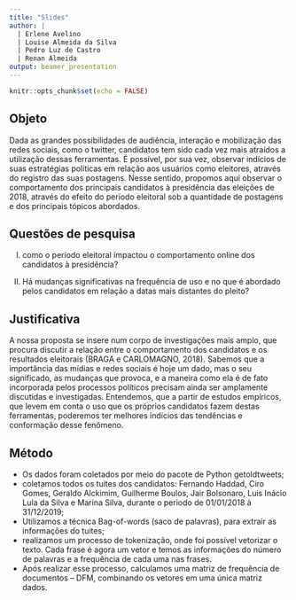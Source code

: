 ```yaml
---
title: "Slides"
author: |
  | Erlene Avelino 
  | Louise Almeida da Silva
  | Pedro Luz de Castro
  | Renan Almeida
output: beamer_presentation
---
```


```r
knitr::opts_chunk$set(echo = FALSE)
```

## Objeto

Dada as grandes possibilidades de audiência, interação e mobilização das redes sociais, como o twitter, candidatos tem sido cada vez mais atraídos a utilização dessas ferramentas. É possível, por sua vez, observar indícios de suas estratégias políticas em relação aos usuários como eleitores, através do registro das suas postagens. Nesse sentido, propomos aqui observar o comportamento dos principais candidatos à presidência das eleições de 2018, através do efeito do período eleitoral sob a quantidade de postagens e dos principais tópicos abordados. 

## Questões de pesquisa

I) como o período eleitoral impactou o comportamento online dos candidatos à presidência?

II) Há mudanças significativas na frequência de uso e no que é abordado pelos candidatos em relação a datas mais distantes do pleito?  

## Justificativa

A nossa proposta se insere num corpo de investigações mais amplo, que procura discutir a relação entre o comportamento dos candidatos e os resultados eleitorais (BRAGA e CARLOMAGNO, 2018). Sabemos que a importância das mídias e redes sociais é hoje um dado, mas o seu significado, as mudanças que provoca, e a maneira como ela é de fato incorporada pelos processos políticos precisam ainda ser amplamente discutidas e investigadas. Entendemos, que a partir de estudos empíricos, que levem em conta o uso que os próprios candidatos fazem destas ferramentas, poderemos ter melhores indícios das tendências e conformação desse fenômeno. 

## Método

- Os dados foram coletados por meio do pacote de Python getoldtweets;
- coletamos todos os tuites dos candidatos: Fernando Haddad, Ciro Gomes, Geraldo Alckimim, Guilherme Boulos, Jair Bolsonaro, Luis Inácio Lula da Silva e Marina Silva, durante o periodo de 01/01/2018 à 31/12/2019;
- Utilizamos a técnica Bag-of-words (saco de palavras), para extrair as informações do tuites;
- realizamos um processo de tokenização, onde foi possível vetorizar o texto. Cada frase é agora um vetor e temos as informações do número de palavras e a frequência de cada uma nas frases.
- Após realizar esse processo, calculamos uma matriz de frequência de documentos – DFM, combinando os vetores em uma única matriz dados.

